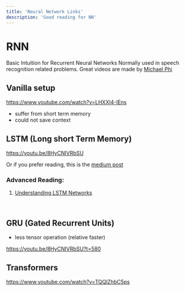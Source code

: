 ```yaml
---
title: 'Neural Network Links'
description: 'Good reading for NN'
--- 
```

# RNN
Basic Intuition for Recurrent Neural Networks
Normally used in speech recognition related problems.
Great videos are made by [Michael Phi](https://www.michaelphi.com/)

## Vanilla setup
https://www.youtube.com/watch?v=LHXXI4-IEns
- suffer from short term memory
- could not save context

## LSTM (Long short Term Memory)
https://youtu.be/8HyCNIVRbSU

Or if you prefer reading, this is the [medium post](https://towardsdatascience.com/illustrated-guide-to-lstms-and-gru-s-a-step-by-step-explanation-44e9eb85bf21)

### Advanced Reading:
1. [Understanding LSTM Networks](https://colah.github.io/posts/2015-08-Understanding-LSTMs/)

<br/>

## GRU (Gated Recurrent Units)
- less tensor operation (relative faster)

https://youtu.be/8HyCNIVRbSU?t=580

## Transformers

https://www.youtube.com/watch?v=TQQlZhbC5ps
